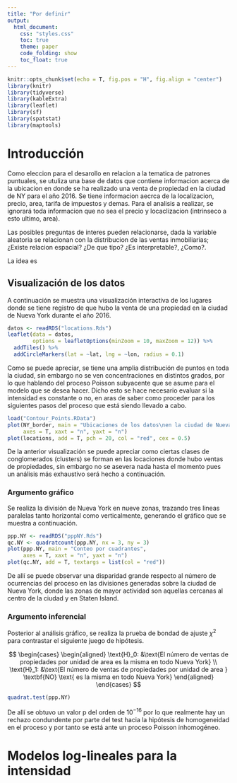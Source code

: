 ```yaml
---
title: "Por definir"
output: 
  html_document:
    css: "styles.css"
    toc: true
    theme: paper
    code_folding: show
    toc_float: true
---
```


```r
knitr::opts_chunk$set(echo = T, fig.pos = "H", fig.align = "center")
library(knitr)
library(tidyverse)
library(kableExtra)
library(leaflet)
library(sf)
library(spatstat)
library(maptools)
```

<!-- Smith start -->
# Introducción

Como eleccion para el desarollo en relacion a la tematica de patrones puntuales, se utuliza una base de datos que contiene informacion acerca de la ubicacion en donde se ha realizado una venta de propiedad en la ciudad de NY para el año 2016. Se tiene informacion aecrca de la localizacion, precio, area, tarifa de impuestos y demas. Para el analisis a realizar, se ignorará toda informacion que no sea el precio y locaclizacion (intrinseco a esto ultimo, area). 

Las posibles preguntas de interes pueden relacionarse, dada la variable aleatoria se relacionan con la distribucion de las ventas inmobiliarias; ¿Existe relacion espacial? ¿De que tipo? ¿Es interpretable?, ¿Como?.

La idea es

<!-- Smith end -->

<!-- Simon start -->

## Visualización de los datos

A continuación se muestra una visualización interactiva de los lugares
donde se tiene registro de que hubo la venta de una propiedad en la ciudad
de Nueva York durante el año 2016.

```r
datos <- readRDS("locations.Rds")
leaflet(data = datos,
        options = leafletOptions(minZoom = 10, maxZoom = 12)) %>% 
  addTiles() %>% 
  addCircleMarkers(lat = ~lat, lng = ~lon, radius = 0.1)
```

Como se puede apreciar, se tiene una amplia distribución de puntos en toda 
la ciudad, sin embargo no se ven concentraciones en distintos grados, por lo
que hablando del proceso Poisson subyacente que se asume para el modelo que se
desea hacer. Dicho esto se hace necesario evaluar si la intensidad es constante o no,
en aras de saber como proceder para los siguientes pasos del proceso que está siendo
llevado a cabo.

```r
load("Contour_Points.RData")
plot(NY_border, main = "Ubicaciones de los datos\nen la ciudad de Nueva York",
     axes = T, xaxt = "n", yaxt = "n")
plot(locations, add = T, pch = 20, col = "red", cex = 0.5)
```

De la anterior visualización se puede apreciar como ciertas clases de 
conglomerados (clusters) se forman en las locaciones donde hubo ventas de 
propiedades, sin embargo no se asevera nada hasta el momento pues un análisis
más exhaustivo será hecho a continuación.

### Argumento gráfico

Se realiza la división de Nueva York en nueve zonas, trazando tres lineas
paralelas tanto horizontal como verticalmente, generando el gráfico que
se muestra a continuación.

```r
ppp.NY <- readRDS("pppNY.Rds")
qc.NY <- quadratcount(ppp.NY, nx = 3, ny = 3)
plot(ppp.NY, main = "Conteo por cuadrantes",
     axes = T, xaxt = "n", yaxt = "n")
plot(qc.NY, add = T, textargs = list(col = "red"))
```

De allí se puede observar una disparidad grande respecto al número de ocurrencias
del proceso en las divisiones generadas sobre la ciudad de Nueva York, donde
las zonas de mayor actividad son aquellas cercanas al centro de la ciudad y en
Staten Island.

### Argumento inferencial

Posterior al análisis gráfico, se realiza la prueba de bondad de ajuste $\chi^2$
para contrastar el siguiente juego de hipótesis.

$$
\begin{cases}
\begin{aligned}
\text{H}_0: &\text{El número de ventas de propiedades por unidad de area es la misma en todo Nueva York} \\
\text{H}_1: &\text{El número de ventas de propiedades por unidad de area } \textbf{NO}  \text{ es la misma en todo Nueva York}
\end{aligned}
\end{cases}
$$

```r
quadrat.test(ppp.NY)
```

De allí se obtuvo un valor p del orden de $10^{-16}$ por lo que realmente hay un
rechazo condundente por parte del test hacia la hipótesis de homogeneidad en el proceso
y por tanto se está ante un proceso Poisson inhomogéneo.

<!-- Simon end  -->

<!-- Simon start -->

# Modelos log-lineales para la intensidad

<!-- Simon end -->
